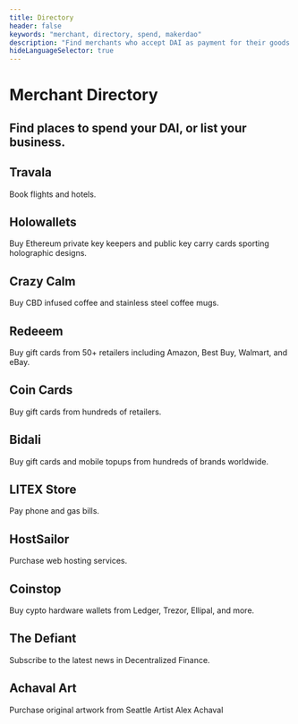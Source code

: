 ```yaml
---
title: Directory
header: false
keywords: "merchant, directory, spend, makerdao"
description: "Find merchants who accept DAI as payment for their goods and services."
hideLanguageSelector: true
---
```


# Merchant Directory

## Find places to spend your DAI, or <Link to="/funding/merchant-directory/accept"> list your business.</Link>

<Tout>


<Box>


## <Link to="https://www.travala.com/">Travala</Link>

<List>Book flights and hotels.</List>

</Box>


<Box>


## <Link to="https://holowallets.io/">Holowallets</Link>

<List>
  Buy Ethereum private key keepers and public key carry cards sporting
  holographic designs.
</List>

</Box>


<Box>


## <Link to="https://www.crazycalm.co/">Crazy Calm</Link>

<List>Buy CBD infused coffee and stainless steel coffee mugs.</List>

</Box>


<Box>


## <Link to="https://www.redeeem.com/">Redeeem</Link>

<List>
  Buy gift cards from 50+ retailers including Amazon, Best Buy, Walmart, and
  eBay.
</List>

</Box>


<Box>


## <Link to="https://coincards.com/">Coin Cards</Link>

<List>Buy gift cards from hundreds of retailers.</List>

</Box>


<Box>


## <Link to="https://giftcards.bidali.com/">Bidali</Link>

<List>Buy gift cards and mobile topups from hundreds of brands worldwide.</List>

</Box>


<Box>


## <Link to="https://litex.store/#/shop/">LITEX Store</Link>

<List>Pay phone and gas bills.</List>

</Box>


<Box>


## <Link to="https://hostsailor.com/">HostSailor</Link>

<List>Purchase web hosting services.</List>

</Box>


<Box>


## <Link to="https://coinstop.io/">Coinstop</Link>

<List>Buy cypto hardware wallets from Ledger, Trezor, Ellipal, and more.</List>

</Box>


<Box>


## <Link to="https://thedefiant.substack.com/">The Defiant</Link>

<List>Subscribe to the latest news in Decentralized Finance.</List>

</Box>


<Box>


## <Link to="https://www.achavalart.com/">Achaval Art</Link>

<List>Purchase original artwork from Seattle Artist Alex Achaval</List>

</Box>


</Tout>

